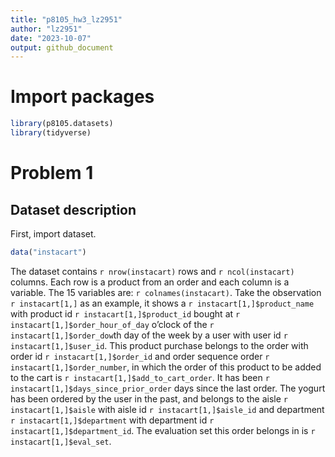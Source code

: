 ```yaml
---
title: "p8105_hw3_lz2951"
author: "lz2951"
date: "2023-10-07"
output: github_document
---
```


# Import packages

```r
library(p8105.datasets)
library(tidyverse)
```

# Problem 1

## Dataset description

First, import dataset.

```r
data("instacart")
```

The dataset contains `r nrow(instacart)` rows and `r ncol(instacart)` columns. Each row is a product from an order and each column is a variable. The 15 variables are: `r colnames(instacart)`. Take the observation `r instacart[1,]` as an example, it shows a `r instacart[1,]$product_name` with product id `r instacart[1,]$product_id` bought at `r instacart[1,]$order_hour_of_day` o'clock of the `r instacart[1,]$order_dow`th day of the week by a user with user id `r instacart[1,]$user_id`. This product purchase belongs to the order with order id `r instacart[1,]$order_id` and order sequence order `r instacart[1,]$order_number`, in which the order of this product to be added to the cart is `r instacart[1,]$add_to_cart_order`. It has been `r instacart[1,]$days_since_prior_order` days since the last order. The yogurt has been ordered by the user in the past, and belongs to the aisle `r instacart[1,]$aisle` with aisle id `r instacart[1,]$aisle_id` and department `r instacart[1,]$department` with department id `r instacart[1,]$department_id`. The evaluation set this order belongs in is `r instacart[1,]$eval_set`.













